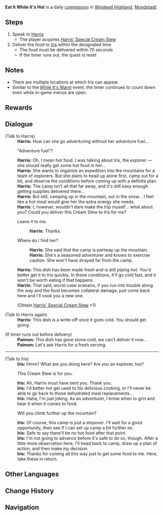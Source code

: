 {{Quest Infobox
|id            = 20521
|type          = Commission
|region        = Mondstadt
|npc           = Harris
|summary       = Harris is worried that Iris did not bring proper supplies for her reconnaissance of Dragonspine, so he asks the Traveler to deliver some hot food to her.
|startLocation = [[Windwail Highland]], [[Mondstadt]]
|characters    = Harris; Iris; Paimon; Traveler
|requirement   = 
|other         = 
*AR-Dependent Rewards
}}

'''Eat It While It's Hot''' is a daily [[commission]] in [[Windwail Highland]], [[Mondstadt]].

==Steps==
#Speak to [[Harris]]
#*The player acquires [[Harris' Special Cream Stew]]
#Deliver the food to [[Iris]] within the designated time
#*The food must be delivered within 70 seconds
#*If the timer runs out, the quest is reset

==Notes==
*There are multiple locations at which Iris can appear.
*Similar to the [[While It's Warm]] event, the timer continues to count down even while in-game menus are open.

==Rewards==
{{Commission Rewards|low}}

==Dialogue==
{{Quest Description|The aroma of food wafts toward you from a camp below [[Dragonspine]] &mdash; but Chef Harris seems anxious about something...}}
{{Dialogue start}}
;(Talk to Harris)
:'''Harris:''' How can she go adventuring without her adventure fuel...
:{{DIcon}} "Adventure fuel"?
:'''Harris:''' Oh, I mean hot food. I was talking about Iris, the explorer &mdash; she should really get some hot food in her...
:'''Harris:''' She wants to organize an expedition into the mountains for a team of explorers. But she plans to head up alone first, camp out for a bit, and observe the conditions before coming up with a definite plan.
:'''Harris:''' The camp isn't all that far away, and it's still easy enough getting supplies delivered there...
:'''Harris:''' But still, camping up in the mountain, out in the snow... I feel like a hot meal would give her the extra energy she needs.
:'''Harris:''' I, however, wouldn't dare make the trip myself... what about you? Could you deliver this Cream Stew to Iris for me?
:{{DIcon}} Leave it to me.
::'''Harris:''' Thanks.
:{{DIcon}} Where do I find her?
::'''Harris:''' She said that the camp is partway up the mountain.
::'''Harris:''' She's a seasoned adventurer and knows to exercise caution. She won't have strayed far from the camp.
:'''Harris:''' This dish has been made fresh and is still piping hot. You'd better get it to Iris quickly. In these conditions, it'll go cold fast, and it won't be worth eating if that happens.
:'''Harris:''' That said, worst-case scenario, if you run into trouble along the way and the food becomes collateral damage, just come back here and I'll cook you a new one.
:;(Obtain [[Harris' Special Cream Stew]] ×1)

;(Talk to Harris again)
:'''Harris:''' This dish is a write-off once it goes cold. You should get going.

;(If timer runs out before delivery)
:'''Paimon:''' This dish has gone stone cold, we can't deliver it now...
:'''Paimon:''' Let's ask Harris for a fresh serving.
----
;(Talk to Iris)
:'''Iris:''' Hmm? What are you doing here? Are you an explorer, too?
:{{DIcon}} This Cream Stew is for you.
:'''Iris:''' Ah, Harris must have sent you. Thank you.
:'''Iris:''' I'd better not get used to his delicious cooking, or I'll never be able to go back to those dehydrated meal replacements...
:'''Iris:''' Haha, I'm just joking. As an adventurer, I know when to grin and bear it when it comes to food.
:{{DIcon}} Will you climb further up the mountain?
:'''Iris:''' Of course, this camp is just a stopover. I'll wait for a good opportunity, then see if I can set up camp a bit further on.
:'''Iris:''' Safe to say there'll be no hot food after that point.
:'''Iris:''' I'm not going to advance before it's safe to do so, though. After a little more observation here, I'll head back to camp, draw up a plan of action, and then make my decision.
:'''Iris:''' Thanks for coming all this way just to get some food to me. Here, take these in return.
{{Dialogue end}}

==Other Languages==
{{Other Languages
|en      = Eat It While It's Hot
|zhs     = 趁热食用
|zhs_rm  = Chèn Rè Shíyòng
|zht     = 趁熱食用
|zht_rm  = Chèn Rè Shíyòng
|zh_tl   = Eat While Hot
|ja      = 美食は熱いうちに
|ja_rm   = Bishoku wa Atsui Uchi ni
|ja_tl   = While the Delicious Food is Hot
|ko      = 음식은 식기 전에
|ko_rm   = Eumsik-eun Sikkki Jeon-e
|ko_tl   = Eat It Before It Cool
|es      = Aprovecha que está caliente
|es_tl   = Dig In While It's Hot
|fr      = À servir chaud
|fr_tl   = To Be Served Hot
|ru      = Подавать горячим
|ru_tl   = 
|th      = กินตอนร้อน ๆ อร่อยที่สุด
|th_rm   = 
|th_tl   = Eating (it) While It's Hot is The Most Delicious
|vi      = Tranh Thủ Còn Nóng
|vi_tl   = 
|de      = Der Preis ist heiß
|de_tl   = The Prize is Hot
|id      = Sajikan Selagi Hangat
|id_tl   = Serve While It's Hot
|pt      = Coma Enquanto Está Quente
|pt_tl   = Eat While It's Hot
}}

==Change History==
{{Change History|1.2}}

==Navigation==
{{Commission Navbox|Mondstadt|Standalone}}